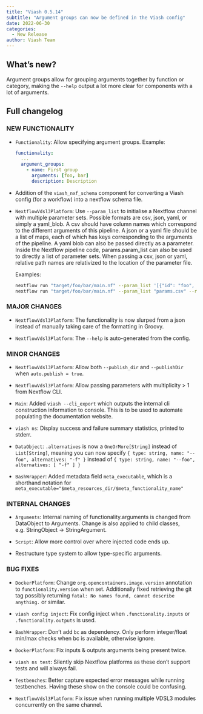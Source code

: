 ```yaml
---
title: "Viash 0.5.14"
subtitle: "Argument groups can now be defined in the Viash config"
date: 2022-06-30
categories:
  - New Release
author: Viash Team
---
```


## What's new?

Argument groups allow for grouping arguments together by function or category, making the `--help` output a lot more clear for components with a lot of arguments.

## Full changelog

### NEW FUNCTIONALITY

* `Functionality`: Allow specifying argument groups. Example:
  ```yaml
  functionality:
    ...
    argument_groups:
      - name: First group
        arguments: [foo, bar]
        description: Description
  ```

* Addition of the `viash_nxf_schema` component for converting a Viash config (for a workflow) into a nextflow schema file.

* `NextflowVdsl3Platform`: Use `--param_list` to initialise a Nextflow channel with multiple parameter sets.
  Possible formats are csv, json, yaml, or simply a yaml_blob.
  A csv should have column names which correspond to the different arguments of this pipeline.
  A json or a yaml file should be a list of maps, each of which has keys corresponding to the arguments of the pipeline.
  A yaml blob can also be passed directly as a parameter.
  Inside the Nextflow pipeline code, params.param_list can also be used to directly a list of parameter sets.
  When passing a csv, json or yaml, relative path names are relativized to the location of the parameter file.
  
  Examples: 
  ```sh
  nextflow run "target/foo/bar/main.nf" --param_list '[{"id": "foo", "input": "/path/to/bar"}]'
  nextflow run "target/foo/bar/main.nf" --param_list "params.csv" --reference "/path/to/ref"
  ```

### MAJOR CHANGES

* `NextflowVdsl3Platform`: The functionality is now slurped from a json instead of manually
  taking care of the formatting in Groovy.

* `NextflowVdsl3Platform`: The `--help` is auto-generated from the config.

### MINOR CHANGES

* `NextflowVdsl3Platform`: Allow both `--publish_dir` and `--publishDir` when `auto.publish = true`.

* `NextflowVdsl3Platform`: Allow passing parameters with multiplicity > 1 from Nextflow CLI.

* `Main`: Added `viash --cli_export` which outputs the internal cli construction information 
  to console. This is to be used to automate populating the documentation website.

* `viash ns`: Display success and failure summary statistics, printed to stderr.

* `DataObject`: `.alternatives` is now a `OneOrMore[String]` instead of `List[String]`, meaning
  you can now specify `{ type: string, name: "--foo", alternatives: "-f" }` instead of 
  `{ type: string, name: "--foo", alternatives: [ "-f" ] }`

* `BashWrapper`: Added metadata field `meta_executable`, which is a shorthand notation for
  `meta_executable="$meta_resources_dir/$meta_functionality_name"`

### INTERNAL CHANGES

* `Arguments`: Internal naming of functionality.arguments is changed from DataObject to Arguments. Change is also applied to child classes, e.g. StringObject -> StringArgument.

* `Script`: Allow more control over where injected code ends up.

* Restructure type system to allow type-specific arguments.

### BUG FIXES

* `DockerPlatform`: Change `org.opencontainers.image.version` annotation to `functionality.version` when set.
  Additionally fixed retrieving the git tag possibly returning `fatal: No names found, cannot describe anything.` or similar.

* `viash config inject`: Fix config inject when `.functionality.inputs` or `.functionality.outputs` is used.

* `BashWrapper`: Don't add `bc` as dependency. Only perform integer/float min/max checks when bc is available, otherwise ignore.

* `DockerPlatform`: Fix inputs & outputs arguments being present twice.

* `viash ns test`: Silently skip Nextflow platforms as these don't support tests and will always fail.

* `Testbenches`: Better capture expected error messages while running testbenches. Having these show on the console could be confusing.

* `NextflowVdsl3Platform`: Fix issue when running multiple VDSL3 modules concurrently on the same channel.

